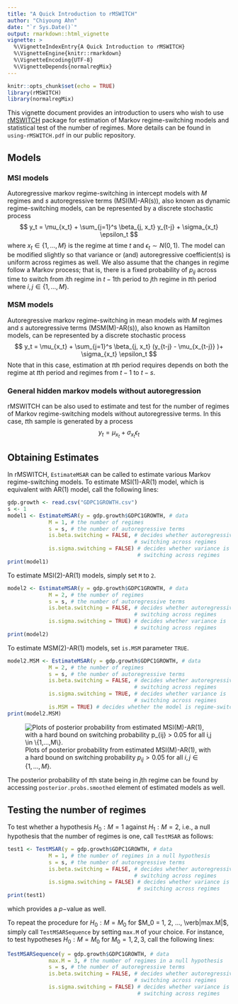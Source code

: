 ```yaml
---
title: "A Quick Introduction to rMSWITCH"
author: "Chiyoung Ahn"
date: "`r Sys.Date()`"
output: rmarkdown::html_vignette
vignette: >
  %\VignetteIndexEntry{A Quick Introduction to rMSWITCH}
  %\VignetteEngine{knitr::rmarkdown}
  %\VignetteEncoding{UTF-8}
  %\VignetteDepends{normalregMix}
---
```


```r
knitr::opts_chunk$set(echo = TRUE)
library(rMSWITCH)
library(normalregMix)
```

This vignette document provides an introduction to users who wish to use [rMSWITCH](https://github.com/chiyahn/rMSWITCH)  package for estimation of Markov regime-switching models and statistical test of the number of regimes. More details can be found in `using-rMSWITCH.pdf` in our public repository.

## Models
### MSI models 
Autoregressive markov regime-switching in intercept models with $M$ regimes and $s$ autoregressive terms (MSI(M)-AR(s)), also known as dynamic regime-switching models, can be represented by a discrete stochastic process
$$
y_t = \mu_{x_t} + \sum_{j=1}^s \beta_{j, x_t} y_{t-j} +   \sigma_{x_t} \epsilon_t
$$
where $x_t \in \{1, ..., M\}$ is the regime at time $t$ and $\epsilon_t \sim N(0,1)$. The model can be modified slightly so that variance or (and) autoregressive coefficient(s) is uniform across regimes as well. We also assume that the changes in regime follow a Markov process; that is, there is a fixed probability of $p_{ij}$ across time to switch from $i$th regime in $t-1$th period to $j$th regime in $t$th period where $i, j \in \{1, ..., M\}$.

### MSM models
Autoregressive markov regime-switching in mean models with $M$ regimes and $s$ autoregressive terms (MSM(M)-AR(s)), also known as Hamilton models, can be represented by a discrete stochastic process
$$
y_t = \mu_{x_t} + \sum_{j=1}^s \beta_{j, x_t} (y_{t-j} - \mu_{x_{t-j}}  )+   \sigma_{x_t} \epsilon_t
$$
Note that in this case, estimation at $t$th period requires depends on both the regime at $t$th period and regimes from $t-1$ to $t-s$.

### General hidden markov models without autoregression
rMSWITCH can be also used to estimate and test for the number of regimes of Markov regime-switching models without autoregressive terms. In this case, $t$th sample is generated by a process
$$
y_t = \mu_{x_t} + \sigma_{x_t} \epsilon_t
$$

## Obtaining Estimates
In rMSWITCH, `EstimateMSAR` can be called to estimate various Markov regime-switching models. To estimate MSI(1)-AR(1) model, which is equivalent with AR(1) model, call the following lines:

```r
gdp.growth <- read.csv("GDPC1GROWTH.csv")
s <- 1
model1 <- EstimateMSAR(y = gdp.growth$GDPC1GROWTH, # data
             M = 1, # the number of regimes
             s = s, # the number of autoregressive terms
             is.beta.switching = FALSE, # decides whether autoregressive term(s) is
                                        # switching across regimes
             is.sigma.switching = FALSE) # decides whether variance is 
                                         # switching across regimes
print(model1)
```
To estimate MSI(2)-AR(1) models, simply set `M` to `2`.
```r
model2 <- EstimateMSAR(y = gdp.growth$GDPC1GROWTH, # data
             M = 2, # the number of regimes
             s = s, # the number of autoregressive terms
             is.beta.switching = FALSE, # decides whether autoregressive term(s) is 
                                        # switching across regimes
             is.sigma.switching = TRUE) # decides whether variance is 
                                        # switching across regimes
print(model2)
```
To estimate MSM(2)-AR(1) models, set `is.MSM` parameter `TRUE`.

```r
model2.MSM <- EstimateMSAR(y = gdp.growth$GDPC1GROWTH, # data
             M = 2, # the number of regimes
             s = s, # the number of autoregressive terms
             is.beta.switching = FALSE, # decides whether autoregressive term(s) is 
                                        # switching across regimes
             is.sigma.switching = TRUE, # decides whether variance is 
                                        # switching across regimes
             is.MSM = TRUE) # decides whether the model is regime-switching in mean.
print(model2.MSM)
```
![Plots of posterior probability from estimated MSI(M)-AR(1), with a hard bound on switching probability $p_{ij} > 0.05$ for all $i,j \in \{1,...,M\}$. ](https://raw.githubusercontent.com/chiyahn/rMSWITCH/master/vignettes/1960Q12014Q4.png)

The posterior probability of $t$th state being in $j$th regime can be found by accessing `posterior.probs.smoothed` element of estimated models as well.


## Testing the number of regimes
To test whether a hypothesis $H_0: M = 1$ against $H_1: M = 2$, i.e., a null hypothesis that the number of regimes is one, call `TestMSAR` as follows:
```r
test1 <- TestMSAR(y = gdp.growth$GDPC1GROWTH, # data
             M = 1, # the number of regimes in a null hypothesis
             s = s, # the number of autoregressive terms
             is.beta.switching = FALSE, # decides whether autoregressive term(s) is
                                        # switching across regimes
             is.sigma.switching = FALSE) # decides whether variance is 
                                         # switching across regimes
print(test1)
```
which provides a $p-$value as well.

To repeat the procedure for $H_0: M = M_0$ for $M_0 = 1, 2, ..., \verb|max.M|$, simply call `TestMSARSequence` by setting `max.M` of your choice. For instance, to test hypotheses $H_0: M = M_0$ for $M_0 = 1, 2, 3$, call the following lines: 
```r
TestMSARSequence(y = gdp.growth$GDPC1GROWTH, # data
             max.M = 3, # the number of regimes in a null hypothesis
             s = s, # the number of autoregressive terms
             is.beta.switching = FALSE, # decides whether autoregressive term(s) is
                                        # switching across regimes
             is.sigma.switching = FALSE) # decides whether variance is 
                                         # switching across regimes
```
